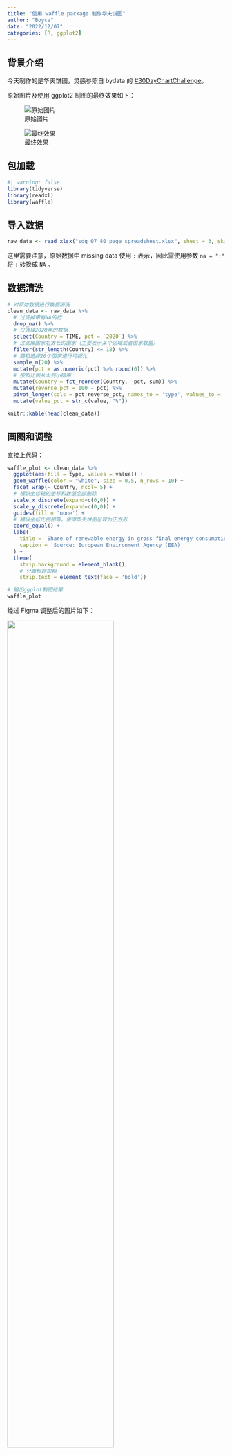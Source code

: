 ```yaml
---
title: "使用 waffle package 制作华夫饼图"
author: "Boyce"
date: "2022/12/07"
categories: [R, ggplot2]
---
```


## 背景介绍

今天制作的是华夫饼图，灵感参照自 bydata 的 [#30DayChartChallenge](https://bydata.github.io/30DayChartChallenge/)。

原始图片及使用 ggplot2 制图的最终效果如下：

::: {layout="[25, 30]" layout-valign="bottom"}
![原始图片](https://raw.githubusercontent.com/bydata/30DayChartChallenge/main/2022/01/01-waffle-renewable.png)

![最终效果](02_exercise_chart.jpg)
:::

## 包加载

```r
#| warning: false
library(tidyverse)
library(readxl)
library(waffle)
```

## 导入数据

```r
raw_data <- read_xlsx("sdg_07_40_page_spreadsheet.xlsx", sheet = 3, skip = 8, na = ":") 
```

这里需要注意，原始数据中 missing data 使用 `:` 表示，因此需使用参数 `na = ":"` 将 `:` 转换成 `NA` 。

## 数据清洗

```r
# 对原始数据进行数据清洗
clean_data <- raw_data %>%
  # 过滤掉带有NA的行
  drop_na() %>%
  # 仅选择2020年的数据
  select(Country = TIME, pct = `2020`) %>%
  # 过滤掉国家名太长的国家（主要表示某个区域或者国家联盟）
  filter(str_length(Country) <= 18) %>%
  # 随机选择20个国家进行可视化
  sample_n(20) %>%
  mutate(pct = as.numeric(pct) %>% round(0)) %>%
  # 按照比例从大到小排序
  mutate(Country = fct_reorder(Country, -pct, sum)) %>%
  mutate(reverse_pct = 100 - pct) %>%
  pivot_longer(cols = pct:reverse_pct, names_to = 'type', values_to = 'value') %>%
  mutate(value_pct = str_c(value, "%"))
```

```r
knitr::kable(head(clean_data))
```

## 画图和调整

直接上代码：

```r
waffle_plot <- clean_data %>%
  ggplot(aes(fill = type, values = value)) +
  geom_waffle(color = "white", size = 0.5, n_rows = 10) +
  facet_wrap(~ Country, ncol= 5) +
  # 横纵坐标轴的坐标和数值全部删除
  scale_x_discrete(expand=c(0,0)) +
  scale_y_discrete(expand=c(0,0)) +
  guides(fill = 'none') +
  # 横纵坐标比例相等，使得华夫饼图呈现为正方形
  coord_equal() +
  labs(
    title = 'Share of renewable energy in gross final energy consumption (2020)',
    caption = 'Source: European Environment Agency (EEA)'
  ) +
  theme(
    strip.background = element_blank(),
    # 分面标题加粗
    strip.text = element_text(face = 'bold'))
```

```r
# 输出ggplot制图结果
waffle_plot
```

经过 Figma 调整后的图片如下：

![](02_exercise_chart.jpg){width="70%"}

## 注意事项

如果遇到首次使用geom_waffle()函数报错，可以用如下方法解决：

-   `remotes::install_github("hrbrmstr/waffle")`

-   关闭Rstudio后重新打开，问题解决

-   解决方法来自<https://github.com/hrbrmstr/waffle/issues/76>

## 相关资源

-   [waffle Github](https://github.com/hrbrmstr/waffle)

-   [waffle 官方文档](https://cran.r-project.org/web/packages/waffle/waffle.pdf)

-   [R 使用 waffle 套件繪製鬆餅圖教學與範例](https://officeguide.cc/r-create-waffle-chart-visualizations-tutorial-examples/)
